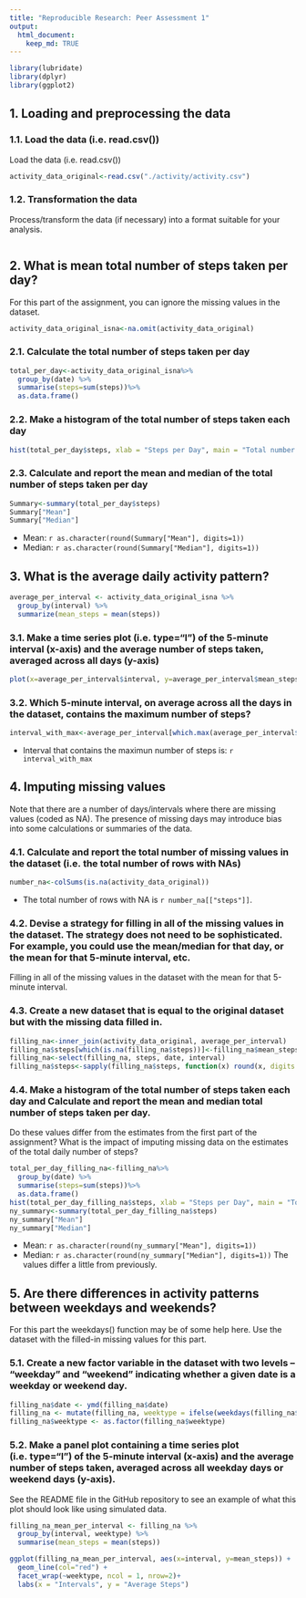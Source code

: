 ```yaml
---
title: "Reproducible Research: Peer Assessment 1"
output: 
  html_document:
    keep_md: TRUE
---
```


```r

library(lubridate)
library(dplyr)
library(ggplot2)
```

## 1. Loading and preprocessing the data

### 1.1. Load the data (i.e. read.csv())

Load the data (i.e. \color{red}{\verb|read.csv()|}read.csv())

```r
activity_data_original<-read.csv("./activity/activity.csv")

```

### 1.2. Transformation the data 

Process/transform the data (if necessary) into a format suitable for your analysis.

```r

```

## 2. What is mean total number of steps taken per day?

For this part of the assignment, you can ignore the missing values in the dataset.

```r
activity_data_original_isna<-na.omit(activity_data_original)
```


### 2.1. Calculate the total number of steps taken per day

```r
total_per_day<-activity_data_original_isna%>%
  group_by(date) %>%
  summarise(steps=sum(steps))%>%
  as.data.frame()
```


### 2.2. Make a histogram of the total number of steps taken each day

```r
hist(total_per_day$steps, xlab = "Steps per Day", main = "Total number of steps taken per day")
```

### 2.3. Calculate and report the mean and median of the total number of steps taken per day

```r
Summary<-summary(total_per_day$steps)
Summary["Mean"]
Summary["Median"]

```

* Mean: `r as.character(round(Summary["Mean"], digits=1))`
* Median:  `r as.character(round(Summary["Median"], digits=1))`


## 3. What is the average daily activity pattern?

```r
average_per_interval <- activity_data_original_isna %>%
  group_by(interval) %>%
  summarize(mean_steps = mean(steps))
```

### 3.1. Make a time series plot (i.e. \color{red}{\verb|type = "l"|}type="l") of the 5-minute interval (x-axis) and the average number of steps taken, averaged across all days (y-axis)

```r
plot(x=average_per_interval$interval, y=average_per_interval$mean_steps, type = "l",col="red", xlab = "Intervals", ylab = "Total steps per interval", main = "Averaged number of steps per interval")
```

### 3.2. Which 5-minute interval, on average across all the days in the dataset, contains the maximum number of steps?

```r
interval_with_max<-average_per_interval[which.max(average_per_interval$mean_steps), "interval"]
```

* Interval that contains the maximun number of steps is: `r interval_with_max`


## 4. Imputing missing values

Note that there are a number of days/intervals where there are missing values (coded as \color{red}{\verb|NA|}NA). The presence of missing days may introduce bias into some calculations or summaries of the data.

### 4.1. Calculate and report the total number of missing values in the dataset (i.e. the total number of rows with \color{red}{\verb|NA|}NAs)

```r
number_na<-colSums(is.na(activity_data_original))
```

* The total number of rows with NA is `r number_na[["steps"]]`.


### 4.2. Devise a strategy for filling in all of the missing values in the dataset. The strategy does not need to be sophisticated. For example, you could use the mean/median for that day, or the mean for that 5-minute interval, etc.

Filling in all of the missing values in the dataset with the mean for that 5-minute interval.

### 4.3. Create a new dataset that is equal to the original dataset but with the missing data filled in.

```r
filling_na<-inner_join(activity_data_original, average_per_interval)
filling_na$steps[which(is.na(filling_na$steps))]<-filling_na$mean_steps[which(is.na(filling_na$steps))]
filling_na<-select(filling_na, steps, date, interval)
filling_na$steps<-sapply(filling_na$steps, function(x) round(x, digits = 0))
```

### 4.4. Make a histogram of the total number of steps taken each day and Calculate and report the mean and median total number of steps taken per day.

Do these values differ from the estimates from the first part of the assignment? What is the impact of imputing missing data on the estimates of the total daily number of steps?

```r
total_per_day_filling_na<-filling_na%>%
  group_by(date) %>%
  summarise(steps=sum(steps))%>%
  as.data.frame()
hist(total_per_day_filling_na$steps, xlab = "Steps per Day", main = "Total number of steps taken per day")
ny_summary<-summary(total_per_day_filling_na$steps)
ny_summary["Mean"]
ny_summary["Median"]
```

* Mean: `r as.character(round(ny_summary["Mean"], digits=1))`
* Median:  `r as.character(round(ny_summary["Median"], digits=1))`
The values differ a little from previously.

## 5. Are there differences in activity patterns between weekdays and weekends?

For this part the \color{red}{\verb|weekdays()|}weekdays() function may be of some help here. Use the dataset with the filled-in missing values for this part.


### 5.1. Create a new factor variable in the dataset with two levels – “weekday” and “weekend” indicating whether a given date is a weekday or weekend day.

```r
filling_na$date <- ymd(filling_na$date)
filling_na <- mutate(filling_na, weektype = ifelse(weekdays(filling_na$date) == "lørdag" | weekdays(filling_na$date) == "søndag", "weekend", "weekday"))
filling_na$weektype <- as.factor(filling_na$weektype)
```


### 5.2. Make a panel plot containing a time series plot (i.e. \color{red}{\verb|type = "l"|}type="l") of the 5-minute interval (x-axis) and the average number of steps taken, averaged across all weekday days or weekend days (y-axis). 

See the README file in the GitHub repository to see an example of what this plot should look like using simulated data.

```r
filling_na_mean_per_interval <- filling_na %>%
  group_by(interval, weektype) %>%
  summarise(mean_steps = mean(steps))

ggplot(filling_na_mean_per_interval, aes(x=interval, y=mean_steps)) +
  geom_line(col="red") +
  facet_wrap(~weektype, ncol = 1, nrow=2)+
  labs(x = "Intervals", y = "Average Steps")

```


